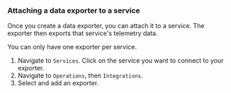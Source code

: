 
<procedure>

### Attaching a data exporter to a service

Once you create a data exporter, you can attach it to a service. The exporter
then exports that service's telemetry data.

You can only have one exporter per service.

<ExporterRegionNote />

1.  Navigate to `Services`. Click on the service you want to connect to your
    exporter.
1.  Navigate to `Operations`, then `Integrations`.
1.  Select and add an exporter.

</procedure>
